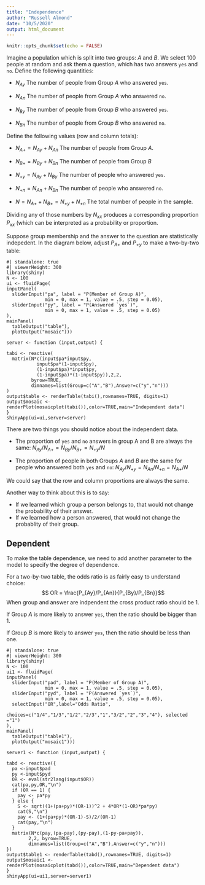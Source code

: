 ```yaml
---
title: "Independence"
author: "Russell Almond"
date: "10/5/2020"
output: html_document
---
```


```r
knitr::opts_chunk$set(echo = FALSE)
```

Imagine a population which is split into two groups: $A$ and $B$. We select 100 people at random and ask them a question, which has two answers `yes` and `no`. Define the following quantities:

-   $N_{Ay}$ The number of people from Group $A$ who answered `yes`.

-   $N_{An}$ The number of people from Group $A$ who answered `no`.

-   $N_{By}$ The number of people from Group $B$ who answered `yes`.

-   $N_{Bn}$ The number of people from Group $B$ who answered `no`.

Define the following values (row and column totals):

-   $N_{A+}=N_{Ay}+N_{An}$ The number of people from Group $A$.

-   $N_{B+}=N_{By}+N_{Bn}$ The number of people from Group $B$

-   $N_{+y}=N_{Ay}+N_{By}$ The number of people who answered `yes`.

-   $N_{+n}=N_{An}+N_{Bn}$ The number of people who answered `no`.

-   $N=N_{A+}+N_{B+} = N_{+y} + N_{+n}$ The total number of people in the sample.

Dividing any of those numbers by $N_{xx}$ produces a corresponding proportion $P_{xx}$ (which can be interpreted as a probability or proportion.

Suppose group membership and the answer to the question are statistically indepedent. In the diagram below, adjust $P_{A+}$ and $P_{+y}$ to make a two-by-two table:

```shinylive-r
#| standalone: true
#| viewerHeight: 300
library(shiny)
N <- 100
ui <- fluidPage(
inputPanel(
  sliderInput("pa", label = "P(Member of Group A)",
              min = 0, max = 1, value = .5, step = 0.05),
  sliderInput("py", label = "P(Answered `yes`)",
              min = 0, max = 1, value = .5, step = 0.05)
),
mainPanel(
  tableOutput("table"),
  plotOutput("mosaic")))

server <- function (input,output) {

tabi <- reactive(
  matrix(N*c(input$pa*input$py,
           input$pa*(1-input$py),
           (1-input$pa)*input$py,
           (1-input$pa)*(1-input$py)),2,2,
         byrow=TRUE,
         dimnames=list(Group=c("A","B"),Answer=c("y","n")))
)
output$table <- renderTable(tabi(),rownames=TRUE, digits=1)
output$mosaic <- renderPlot(mosaicplot(tabi()),color=TRUE,main="Independent data")
}
shinyApp(ui=ui,server=server)
```

There are two things you should notice about the independent data.

-   The proportion of `yes` and `no` answers in group A and B are always the same: $N_{Ay}/N_{A+} = N_{By}/N_{B+} = N_{+y}/N$

-   The proportion of people in both Groups $A$ and $B$ are the same for people who answered both `yes` and `no`: $N_{Ay}/N_{+y} =
    N_{An}/N_{+n} = N_{A+}/N$

We could say that the row and column proportions are always the same.

Another way to think about this is to say:

-   If we learned which group a person belongs to, that would not change the probability of their answer.
-   If we learned how a person answered, that would not change the probablity of their group.

## Dependent

To make the table dependence, we need to add another parameter to the model to specify the degree of dependence.

For a two-by-two table, the odds ratio is as fairly easy to understand choice: $$ OR = \frac{P_{Ay}/P_{An}}{P_{By}/P_{Bn}}$$ When group and answer are indpendent the cross product ratio should be 1.

If Group $A$ is more likely to answer `yes`, then the ratio should be bigger than 1.

If Group $B$ is more likely to answer `yes`, then the ratio should be less than one.

```shinylive-r
#| standalone: true
#| viewerHeight: 300
library(shiny)
N <- 100
ui1 <- fluidPage(
inputPanel(
  sliderInput("pad", label = "P(Member of Group A)",
              min = 0, max = 1, value = .5, step = 0.05),
  sliderInput("pyd", label = "P(Answered `yes`)",
              min = 0, max = 1, value = .5, step = 0.05),
  selectInput("OR",label="Odds Ratio",
              choices=c("1/4","1/3","1/2","2/3","1","3/2","2","3","4"), selected ="1")
),
mainPanel(
  tableOutput("table1"),
  plotOutput("mosaic1")))

server1 <- function (input,output) {

tabd <- reactive({
  pa <-input$pad
  py <-input$pyd
  OR <- eval(str2lang(input$OR))
  cat(pa,py,OR,"\n")
  if (OR == 1) {
    pay <- pa*py
  } else {
    S <- sqrt((1+(pa+py)*(OR-1))^2 + 4*OR*(1-OR)*pa*py)
    cat(S,"\n")
    pay <- (1+(pa+py)*(OR-1)-S)/2/(OR-1)
    cat(pay,"\n")
  }
  matrix(N*c(pay,(pa-pay),(py-pay),(1-py-pa+pay)),
        2,2, byrow=TRUE,
        dimnames=list(Group=c("A","B"),Answer=c("y","n")))
})
output$table1 <- renderTable(tabd(),rownames=TRUE, digits=1)
output$mosaic1 <- renderPlot(mosaicplot(tabd()),color=TRUE,main="Dependent data")
}
shinyApp(ui=ui1,server=server1)
```
